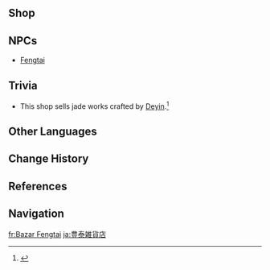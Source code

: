 {{Location Infobox
|image        = Fengtai General Goods.png
|type         = Point of Interest
|type2        = General Goods Shop
|region       = Liyue
|area         = Chenyu Vale
|subarea      = Yilong Wharf
}}
{{Location Intro|description=<p>{{If Self|
Fengtai General Goods|It|
Fengtai General Goods}} is run by [[Fengtai]]. The supplies restock at different intervals (Weekly, Every 3 Days, Daily).</p><!--

--><p>The shop lacks the map marker normally present on the other six General Goods shops in Mondstadt, Liyue, Inazuma, Fontaine, and Natlan.</p>}}

==Shop==
{{Vendor|Fengtai}}

==NPCs==
* [[Fengtai]]

==Trivia==
* This shop sells jade works crafted by [[Deyin]].<ref>{{Ref/NPC|Deyin|quote='''Deyin:''' Nowadays, I occasionally give my disciple some of my jade works to sell on my behalf.<br>'''Deyin:''' If you go to Yilong Wharf, you can visit my disciple's store. Maybe you'll come away with jadeware piece that tickles your fancy.}}</ref>

==Other Languages==
{{Other Languages
|en       = Fengtai General Goods
|zhs      = 丰泰百货
|zhs_rm   = Fēngtài Bǎihuò
|zht      = 豐泰百貨
|zht_rm   = Fēngtài Bǎihuò
|zh_tl    = 
|ja       = 豊泰雑貨店
|ja_rm    = Houtai Zakka-ten{{Assumed}}
|ja_tl    = 
|ko       = {{tt|봉태|{{Not a Typo|丰<!--not 豐(풍)-->}}泰}} 잡화점
|ko_tl    = 
|es       = Bazar Fengtai
|es_tl    = Fengtai Bazaar
|fr       = Bazar Fengtai
|fr_tl    = Fengtai Bazaar
|ru       = Лавка Фэн Тай
|ru_tl    = 
|th       = ร้านขายของชำ Fengtai
|th_rm    = 
|th_tl    = 
|vi       = Bách Hóa Fengtai
|vi_tl    = 
|de       = Warenhaus Fengtai
|de_tl    = Department Store Fengtai
|id       = Toko Kelontong Fengtai
|id_tl    = Fengtai Grocery Store
|pt       = Mercearia Fengtai
|pt_tl    = 
|tr       = Fengtai Gıda Pazarı
|tr_tl    = 
|it       = Emporio Fengtai
|it_tl    = 
}}

==Change History==
{{Change History|4.4}}

==References==
{{Reflist}}

==Navigation==
{{PoI Navbox|Liyue}}

[[fr:Bazar Fengtai]]
[[ja:豊泰雑貨店]]